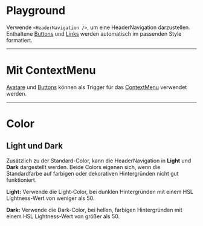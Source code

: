 # Playground

Verwende `<HeaderNavigation />`, um eine HeaderNavigation darzustellen.
Enthaltene [Buttons](/03-components/actions/button/overview) und
[Links](/03-components/navigation/link/overview) werden automatisch im passenden Style
formatiert.

<LiveCodeEditor />

---

# Mit ContextMenu

[Avatare](/03-components/content/avatar/overview) und
[Buttons](/03-components/actions/button/overview) können als Trigger für das
[ContextMenu](/03-components/actions/context-menu/overview) verwendet werden.

<LiveCodeEditor example="contextMenu" editorCollapsed />

---

# Color

## Light und Dark

Zusätzlich zu der Standard-Color, kann die HeaderNavigation in **Light** und
**Dark** dargestellt werden. Beide Colors eigenen sich, wenn die Standardfarbe
auf farbigen oder dekorativen Hintergründen nicht gut funktioniert.

<LiveCodeEditor example="light" bgColor="dark" editorCollapsed />

<LiveCodeEditor example="dark" bgColor="light" editorCollapsed />

**Light:** Verwende die Light-Color, bei dunklen Hintergründen mit einem HSL
Lightness-Wert von weniger als 50.

**Dark:** Verwende die Dark-Color, bei hellen, farbigen Hintergründen mit einem
HSL Lightness-Wert von größer als 50.
